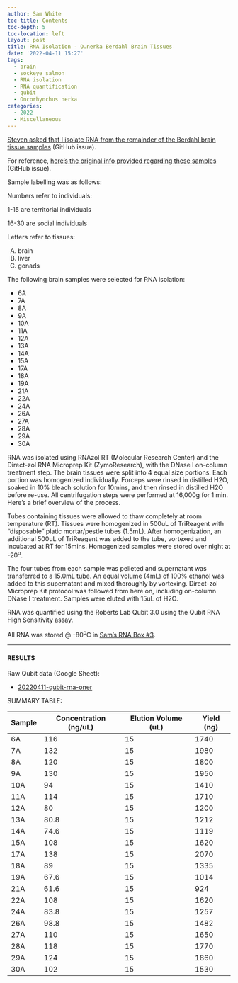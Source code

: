 ```yaml
---
author: Sam White
toc-title: Contents
toc-depth: 5
toc-location: left
layout: post
title: RNA Isolation - O.nerka Berdahl Brain Tissues
date: '2022-04-11 15:27'
tags: 
  - brain
  - sockeye salmon
  - RNA isolation
  - RNA quantification
  - qubit
  - Oncorhynchus nerka
categories: 
  - 2022
  - Miscellaneous
---
```

[Steven asked that I isolate RNA from the remainder of the Berdahl brain tissue samples](https://github.com/RobertsLab/resources/issues/1410) (GitHub issue).

For reference, [here's the original info provided regarding these samples](https://github.com/RobertsLab/resources/issues/1307) (GitHub issue).

Sample labelling was as follows:

Numbers refer to individuals:

1-15 are territorial individuals

16-30 are social individuals

Letters refer to tissues:

(A) brain
(B) liver
(C) gonads

The following brain samples were selected for RNA isolation:

- 6A
- 7A
- 8A
- 9A
- 10A
- 11A
- 12A
- 13A
- 14A
- 15A
- 17A
- 18A
- 19A
- 21A
- 22A
- 24A
- 26A
- 27A
- 28A
- 29A
- 30A


RNA was isolated using RNAzol RT (Molecular Research Center) and the Direct-zol RNA Microprep Kit (ZymoResearch), with the DNase I on-column treatment step. The brain tissues were split into 4 equal size portions. Each portion was homogenized individually. Forceps were rinsed in distilled H2O, soaked in 10% bleach solution for 10mins, and then rinsed in distilled H2O before re-use. All centrifugation steps were performed at 16,000g for 1 min. Here’s a brief overview of the process.

Tubes containing tissues were allowed to thaw completely at room temperature (RT). Tissues were homogenized in 500uL of TriReagent with “disposable” platic mortar/pestle tubes (1.5mL). After homogenization, an additional 500uL of TriReagent was added to the tube, vortexed and incubated at RT for 15mins. Homogenized samples were stored over night at -20<sup>o</sup>. 

The four tubes from each sample was pelleted and supernatant was transferred to a 15.0mL tube. An equal volume (4mL) of 100% ethanol was added to this supernatant and mixed thoroughly by vortexing. Direct-zol Microprep Kit protocol was followed from here on, including on-column DNase I treatment. Samples were eluted with 15uL of H2O.

RNA was quantified using the Roberts Lab Qubit 3.0 using the Qubit RNA High Sensitivity assay.

All RNA was stored @ -80<sup>o</sup>C in [Sam’s RNA Box #3](https://docs.google.com/spreadsheets/d/1j9jm3b91IkVfG0EsSjQpR--t2R97YXEQPaOFqsOqjhc/edit?usp=sharing).

---

#### RESULTS

Raw Qubit data (Google Sheet):

- [20220411-qubit-rna-oner](https://docs.google.com/spreadsheets/d/1WCslfKqWHNmQo5T54mIfD9T6ZCAjC2vEaHUe810OPKI/edit?usp=sharing)

SUMMARY TABLE:

| Sample | Concentration (ng/uL) | Elution Volume (uL) | Yield (ng) |
|--------|-----------------------|---------------------|------------|
| 6A     | 116                   | 15                  | 1740       |
| 7A     | 132                   | 15                  | 1980       |
| 8A     | 120                   | 15                  | 1800       |
| 9A     | 130                   | 15                  | 1950       |
| 10A    | 94                    | 15                  | 1410       |
| 11A    | 114                   | 15                  | 1710       |
| 12A    | 80                    | 15                  | 1200       |
| 13A    | 80.8                  | 15                  | 1212       |
| 14A    | 74.6                  | 15                  | 1119       |
| 15A    | 108                   | 15                  | 1620       |
| 17A    | 138                   | 15                  | 2070       |
| 18A    | 89                    | 15                  | 1335       |
| 19A    | 67.6                  | 15                  | 1014       |
| 21A    | 61.6                  | 15                  | 924        |
| 22A    | 108                   | 15                  | 1620       |
| 24A    | 83.8                  | 15                  | 1257       |
| 26A    | 98.8                  | 15                  | 1482       |
| 27A    | 110                   | 15                  | 1650       |
| 28A    | 118                   | 15                  | 1770       |
| 29A    | 124                   | 15                  | 1860       |
| 30A    | 102                   | 15                  | 1530       |